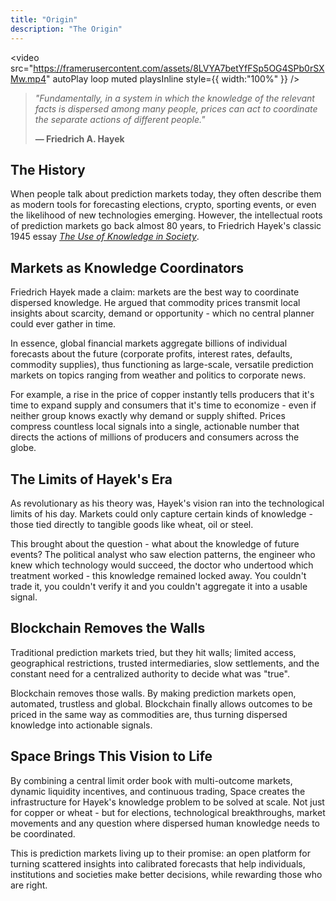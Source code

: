 ```yaml
---
title: "Origin"
description: "The Origin"
---
```


<video src="https://framerusercontent.com/assets/8LVYA7betYfFSp5OG4SPb0rSXMw.mp4" autoPlay loop muted playsInline style={{ width:"100%" }} />

> _"Fundamentally, in a system in which the knowledge of the relevant facts is dispersed among many people, prices can act to coordinate the separate actions of different people."_  
>
> **— Friedrich A. Hayek**

## The History

When people talk about prediction markets today, they often describe them as modern tools for forecasting elections, crypto, sporting events, or even the likelihood of new technologies emerging. However, the intellectual roots of prediction markets go back almost 80 years, to Friedrich Hayek's classic 1945 essay [_The Use of Knowledge in Society_](https://www.aeaweb.org/aer/top20/35.4.519-530.pdf).

## Markets as Knowledge Coordinators

Friedrich Hayek made a claim: markets are the best way to coordinate dispersed knowledge. He argued that commodity prices transmit local insights about scarcity, demand or opportunity - which no central planner could ever gather in time.

In essence, global financial markets aggregate billions of individual forecasts about the future (corporate profits, interest rates, defaults, commodity supplies), thus functioning as large-scale, versatile prediction markets on topics ranging from weather and politics to corporate news.

For example, a rise in the price of copper instantly tells producers that it's time to expand supply and consumers that it's time to economize - even if neither group knows exactly why demand or supply shifted. Prices compress countless local signals into a single, actionable number that directs the actions of millions of producers and consumers across the globe.

## The Limits of Hayek's Era

As revolutionary as his theory was, Hayek's vision ran into the technological limits of his day. Markets could only capture certain kinds of knowledge - those tied directly to tangible goods like wheat, oil or steel.

This brought about the question - what about the knowledge of future events? The political analyst who saw election patterns, the engineer who knew which technology would succeed, the doctor who undertood which treatment worked - this knowledge remained locked away. You couldn't trade it, you couldn't verify it and you couldn't aggregate it into a usable signal.

## Blockchain Removes the Walls

Traditional prediction markets tried, but they hit walls; limited access, geographical restrictions, trusted intermediaries, slow settlements, and the constant need for a centralized authority to decide what was "true".

Blockchain removes those walls. By making prediction markets open, automated, trustless and global. Blockchain finally allows outcomes to be priced in the same way as commodities are, thus turning dispersed knowledge into actionable signals.

## Space Brings This Vision to Life

By combining a central limit order book with multi-outcome markets, dynamic liquidity incentives, and continuous trading, Space creates the infrastructure for Hayek's knowledge problem to be solved at scale. Not just for copper or wheat - but for elections, technological breakthroughs, market movements and any question where dispersed human knowledge needs to be coordinated.

This is prediction markets living up to their promise: an open platform for turning scattered insights into calibrated forecasts that help individuals, institutions and societies make better decisions, while rewarding those who are right.